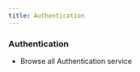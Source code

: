 ```yaml
---
title: Authentication
---
```



### Authentication

- Browse all Authentication service

<Cards>
  <Card
    title="Mongodb"
    typeof="Browse"
    description="Mongodb Authentication"
    href="/docs/authentication/mongodb"
  />
</Cards>
